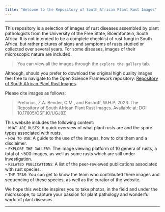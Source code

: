 ```yaml
---
title: "Welcome to the Repository of South African Plant Rust Images"
---
```


----

This repository is a selection of images of rust diseases assembled by plant pathologists from the University of the Free State, Bloemfontein, South Africa. It is not intended to be a complete checklist of rust fungi in South Africa, but rather pictures of signs and symptoms of rusts studied or collected over several years. For some diseases, images of their microscopic nature are included. 

 > You can view all the images through the `explore the gallery` tab.

Although, should you prefer to download the original high quality images feel free to navigate to the Open Science Framework repository: [Repository of South African Plant Rust Images](https://osf.io/UGJ8Z/). 


Please cite images as follows: 

>Pretorius, Z.A. Bender, C.M., and Boshoff, W.H.P. 2023. The Repository of South African Plant Rust Images. Available at: DOI 10.17605/OSF.IO/UGJ8Z


This website includes the following content:  
- `WHAT ARE RUSTS`: A quick overview of what plant rusts are and the spore types associated with rusts.  
- `HOW TO USE`: A guide to the use of the images, how to cite them and a disclaimer.  
- `EXPLORE THE GALLERY`: The image viewing platform of 10 genera of rusts, a total of ~500 images, as well as some rusts which are still under investigation.  
- `RELATED PUBLICATIONS`: A list of the peer-reviewed publications associated with rust species.  
- `THE TEAM`: You can get to know the team who contributed there images and sequencing of these species, as well as the curator of the website.  


We hope this website inspires you to take photos, in the field and under the microscope, to capture your passion for plant pathology and wonderful world of plant diseases. 

----

